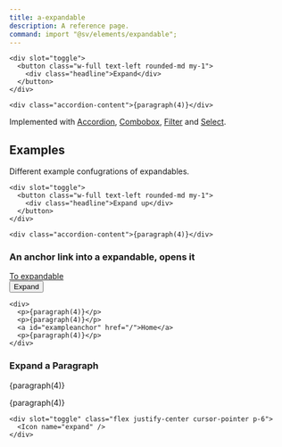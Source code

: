 ```yaml
---
title: a-expandable
description: A reference page.
command: import "@sv/elements/expandable";
---
```



<div class="not-content box">
  <a-expandable class="accordion">

    <div slot="toggle">
      <button class="w-full text-left rounded-md my-1">
        <div class="headline">Expand</div>
      </button>
    </div>

    <div class="accordion-content">{paragraph(4)}</div>

  </a-expandable>
</div>

Implemented with [Accordion](/atrium/components/accordion), [Combobox](/atrium/components/combobox), [Filter](/atrium/components/filter) and [Select](/atrium/components/select).

<TypeDoc source="../packages/elements/packages/expandable" symbol="Expandable" />

## Examples

Different example confugrations of expandables.

<div class="not-content box">
  <a-expandable class="accordion" direction="up">

    <div slot="toggle">
      <button class="w-full text-left rounded-md my-1">
        <div class="headline">Expand up</div>
      </button>
    </div>

    <div class="accordion-content">{paragraph(4)}</div>

  </a-expandable>
</div>

### An anchor link into a expandable, opens it

<div class="not-content box">
  <a href="#exampleanchor">To expandable</a>
  <br/>

  <a-expandable class="accordion" data-id="three">
    <div slot="toggle">
      <button class="w-full text-left rounded-md my-1">
        <div class="headline">Expand</div>
      </button>
    </div>

    <div>
      <p>{paragraph(4)}</p>
      <p>{paragraph(4)}</p>
      <a id="exampleanchor" href="/">Home</a>
      <p>{paragraph(4)}</p>
    </div>
  </a-expandable>
</div>

### Expand a Paragraph

<div class="not-content box">
  <p>{paragraph(4)}</p>

  <a-expandable class="accordion" direction="up" data-id="one">
    <p>{paragraph(4)}</p>

    <div slot="toggle" class="flex justify-center cursor-pointer p-6">
      <Icon name="expand" />
    </div>

  </a-expandable>
</div>
